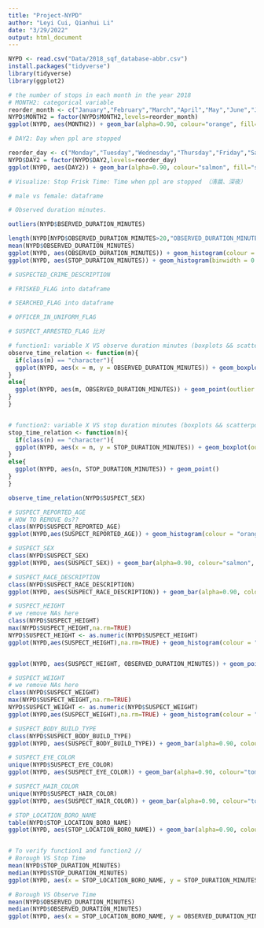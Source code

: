 ```yaml
---
title: "Project-NYPD"
author: "Leyi Cui, Qianhui Li"
date: "3/29/2022"
output: html_document
---
```


```r
NYPD <- read.csv("Data/2018_sqf_database-abbr.csv")
install.packages("tidyverse")
library(tidyverse)
library(ggplot2)
```

```r
# the number of stops in each month in the year 2018
# MONTH2: categorical variable
reorder_month <- c("January","February","March","April","May","June","July","August","September","October","November","December")
NYPD$MONTH2 = factor(NYPD$MONTH2,levels=reorder_month)
ggplot(NYPD, aes(MONTH2)) + geom_bar(alpha=0.90, colour="orange", fill="orange",width=0.75) + labs(title="", y="number of stops", x="month")
```

```r
# DAY2: Day when ppl are stopped

reorder_day <- c("Monday","Tuesday","Wednesday","Thursday","Friday","Saturday","Sunday")
NYPD$DAY2 = factor(NYPD$DAY2,levels=reorder_day)
ggplot(NYPD, aes(DAY2)) + geom_bar(alpha=0.90, colour="salmon", fill="salmon",width=0.75) + labs(title="", y="number of stops", x="day")
```

```r
# Visualize: Stop Frisk Time: Time when ppl are stopped （清晨、深夜）
```

```r
# male vs female: dataframe
```

```r
# Observed duration minutes.
```

```r
outliers(NYPD$BSERVED_DURATION_MINUTES)

length(NYPD[NYPD$OBSERVED_DURATION_MINUTES>20,"OBSERVED_DURATION_MINUTES"])
mean(NYPD$OBSERVED_DURATION_MINUTES)
ggplot(NYPD, aes(OBSERVED_DURATION_MINUTES)) + geom_histogram(colour = "blue", fill = "white")
ggplot(NYPD, aes(STOP_DURATION_MINUTES)) + geom_histogram(binwidth = 0.10, colour = "blue", fill = "white", bins = 15)
```

```r
# SUSPECTED_CRIME_DESCRIPTION
```

```r
# FRISKED_FLAG into dataframe
```

```r
# SEARCHED_FLAG into dataframe
```

```r
# OFFICER_IN_UNIFORM_FLAG
```

```r
# SUSPECT_ARRESTED_FLAG 比对
```



```r
# function1: variable X VS observe duration minutes (boxplots && scatterpoots)
observe_time_relation <- function(m){
  if(class(m) == "character"){
  ggplot(NYPD, aes(x = m, y = OBSERVED_DURATION_MINUTES)) + geom_boxplot(outlier.shape = NA) + coord_cartesian(ylim=c(0, 2.5))
}
else{
  ggplot(NYPD, aes(m, OBSERVED_DURATION_MINUTES)) + geom_point(outlier.shape = NA)
}
}


# function2: variable X VS stop duration minutes (boxplots && scatterpoots)
stop_time_relation <- function(n){
  if(class(n) == "character"){
  ggplot(NYPD, aes(x = n, y = STOP_DURATION_MINUTES)) + geom_boxplot(outlier.shape = NA) + coord_cartesian(ylim=c(0, 20))
}
else{
  ggplot(NYPD, aes(n, STOP_DURATION_MINUTES)) + geom_point()
}
}

observe_time_relation(NYPD$SUSPECT_SEX)

```

```r
# SUSPECT_REPORTED_AGE
# HOW TO REMOVE 0s??
class(NYPD$SUSPECT_REPORTED_AGE)
ggplot(NYPD,aes(SUSPECT_REPORTED_AGE)) + geom_histogram(colour = "orange3", fill = "orange3",alpha=0.8) + labs(title="", y="count", x="suspect reported age")

```

```r
# SUSPECT_SEX
class(NYPD$SUSPECT_SEX)
ggplot(NYPD, aes(SUSPECT_SEX)) + geom_bar(alpha=0.90, colour="salmon", fill="salmon",width=0.75) + labs(title="", y="count", x="suspect sex")
```

```r
# SUSPECT_RACE_DESCRIPTION
class(NYPD$SUSPECT_RACE_DESCRIPTION)
ggplot(NYPD, aes(SUSPECT_RACE_DESCRIPTION)) + geom_bar(alpha=0.90, colour="salmon", fill="salmon",width=0.5) + labs(title="", y="count", x="suspect race description") + theme(axis.text.x=element_text(size=4.1))
```

```r
# SUSPECT_HEIGHT 
# we remove NAs here
class(NYPD$SUSPECT_HEIGHT)
max(NYPD$SUSPECT_HEIGHT,na.rm=TRUE)
NYPD$SUSPECT_HEIGHT <- as.numeric(NYPD$SUSPECT_HEIGHT)
ggplot(NYPD,aes(SUSPECT_HEIGHT),na.rm=TRUE) + geom_histogram(colour = "orange3", fill = "orange3",alpha=0.8) + labs(title="", y="count", x="suspect height")


ggplot(NYPD, aes(SUSPECT_HEIGHT, OBSERVED_DURATION_MINUTES)) + geom_point(outlier.shape = NA) + coord_cartesian(ylim=c(0, 500))
```

```r
# SUSPECT_WEIGHT
# we remove NAs here
class(NYPD$SUSPECT_WEIGHT)
max(NYPD$SUSPECT_WEIGHT,na.rm=TRUE)
NYPD$SUSPECT_WEIGHT <- as.numeric(NYPD$SUSPECT_WEIGHT)
ggplot(NYPD,aes(SUSPECT_WEIGHT),na.rm=TRUE) + geom_histogram(colour = "orange3", fill = "orange3",alpha=0.8) + labs(title="", y="count", x="suspect weight")
```

```r
# SUSPECT_BODY_BUILD_TYPE
class(NYPD$SUSPECT_BODY_BUILD_TYPE)
ggplot(NYPD, aes(SUSPECT_BODY_BUILD_TYPE)) + geom_bar(alpha=0.90, colour="tomato", fill="tomato",width=0.5) + labs(title="", y="count", x="suspect body build type")
```

```r
# SUSPECT_EYE_COLOR
unique(NYPD$SUSPECT_EYE_COLOR)
ggplot(NYPD, aes(SUSPECT_EYE_COLOR)) + geom_bar(alpha=0.90, colour="tomato", fill="tomato",width=0.5) + labs(title="", y="count", x="suspect eye color")
```

```r
# SUSPECT_HAIR_COLOR
unique(NYPD$SUSPECT_HAIR_COLOR)
ggplot(NYPD, aes(SUSPECT_HAIR_COLOR)) + geom_bar(alpha=0.90, colour="tomato", fill="tomato",width=0.5) + labs(title="", y="count", x="suspect hair color")
```

```r
# STOP_LOCATION_BORO_NAME
table(NYPD$STOP_LOCATION_BORO_NAME)
ggplot(NYPD, aes(STOP_LOCATION_BORO_NAME)) + geom_bar(alpha=0.90, colour="orange3", fill="orange3",width=0.5) + labs(title="", y="count", x="stop borough")


# To verify function1 and function2 //
# Borough VS Stop Time
mean(NYPD$STOP_DURATION_MINUTES)
median(NYPD$STOP_DURATION_MINUTES)
ggplot(NYPD, aes(x = STOP_LOCATION_BORO_NAME, y = STOP_DURATION_MINUTES)) + geom_boxplot(outlier.shape = NA) + coord_cartesian(ylim=c(0, 20))

# Borough VS Observe Time
mean(NYPD$OBSERVED_DURATION_MINUTES)
median(NYPD$OBSERVED_DURATION_MINUTES)
ggplot(NYPD, aes(x = STOP_LOCATION_BORO_NAME, y = OBSERVED_DURATION_MINUTES)) + geom_boxplot(outlier.shape = NA) + coord_cartesian(ylim=c(0, 2.5))



```